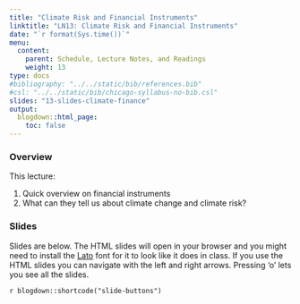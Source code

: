 ```yaml
---
title: "Climate Risk and Financial Instruments"
linktitle: "LN13: Climate Risk and Financial Instruments"
date: "`r format(Sys.time())`"
menu:
  content:
    parent: Schedule, Lecture Notes, and Readings
    weight: 13
type: docs
#bibliography: "../../static/bib/references.bib"
#csl: "../../static/bib/chicago-syllabus-no-bib.csl"
slides: "13-slides-climate-finance"
output:
  blogdown::html_page:
    toc: false
---
```


### Overview

This lecture:

1. Quick overview on financial instruments
2. What can they tell us about climate change and climate risk?

### Slides 

Slides are below. 
The HTML slides will open in your browser and you might need to install the [Lato](https://fonts.google.com/specimen/Lato) font for it to look like it does in class.
If you use the HTML slides you can navigate with the left and right arrows.
Pressing 'o' lets you see all the slides.

`r blogdown::shortcode("slide-buttons")`

